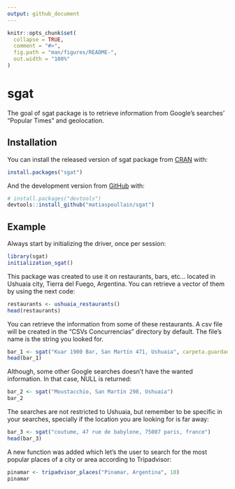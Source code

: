 ```yaml
---
output: github_document
---
```


<!-- README.md is generated from README.Rmd. Please edit that file -->

```r
knitr::opts_chunk$set(
  collapse = TRUE,
  comment = "#>",
  fig.path = "man/figures/README-",
  out.width = "100%"
)
```

# sgat

<!-- badges: start -->
<!-- badges: end -->

The goal of sgat package is to retrieve information from Google's searches' "Popular Times" and geolocation.

## Installation

You can install the released version of sgat package from [CRAN](https://CRAN.R-project.org) with:

``` r
install.packages("sgat")
```

And the development version from [GitHub](https://github.com/) with:

``` r
# install.packages("devtools")
devtools::install_github("matiaspoullain/sgat")
```
## Example

Always start by initializing the driver, once per session:

```r
library(sgat)
initialization_sgat()
```

This package was created to use it on restaurants, bars, etc... located in Ushuaia city, Tierra del Fuego, Argentina. You can retrieve a vector of them by using the next code:

```r
restaurants <- ushuaia_restaurants()
head(restaurants)
```

You can retrieve the information from some of these restaurants. A csv file will be created in the "CSVs Concurrencias" directory by default. The file's name is the string you looked for.

```r
bar_1 <- sgat("Kuar 1900 Bar, San Martín 471, Ushuaia", carpeta.guardado = "CSVs Concurrencias")
head(bar_1)
```
Although, some other Google searches doesn't have the wanted information. In that case, NULL is returned:

```r
bar_2 <- sgat("Moustacchio, San Martín 298, Ushuaia")
bar_2
```
The searches are not restricted to Ushuaia, but remember to be specific in your searches, specially if the location you are looking for is far away:

```r
bar_3 <- sgat("coutume, 47 rue de babylone, 75007 paris, france")
head(bar_3)
```

A new function was added which let's the user to search for the most popular places of a city or area according to Tripadvisor:

```r
pinamar <- tripadvisor_places("Pinamar, Argentina", 10)
pinamar
```

